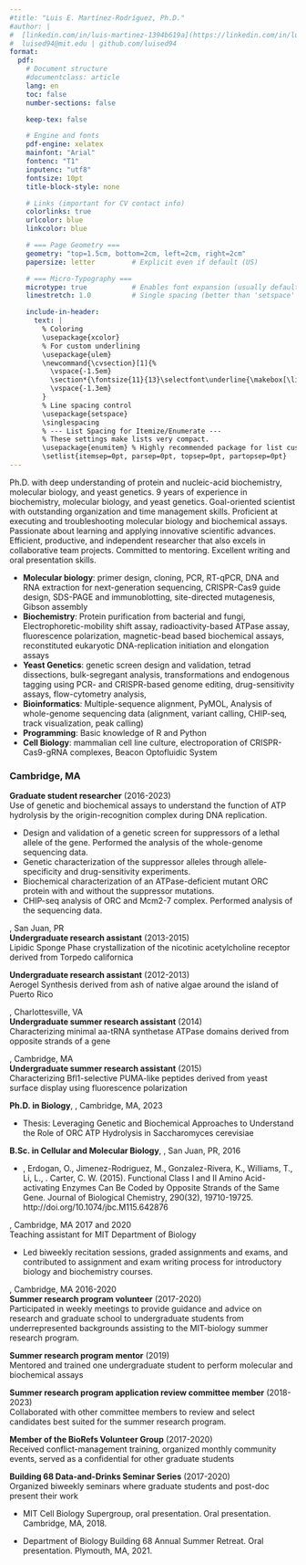 ```yaml
---
#title: "Luis E. Martínez-Rodríguez, Ph.D."
#author: |
#  [linkedin.com/in/luis-martinez-1394b619a](https://linkedin.com/in/luis-martinez-1394b619a)
#  luised94@mit.edu | github.com/luised94
format:
  pdf:
    # Document structure
    #documentclass: article
    lang: en
    toc: false
    number-sections: false

    keep-tex: false

    # Engine and fonts
    pdf-engine: xelatex
    mainfont: "Arial"
    fontenc: "T1"
    inputenc: "utf8"
    fontsize: 10pt
    title-block-style: none

    # Links (important for CV contact info)
    colorlinks: true
    urlcolor: blue
    linkcolor: blue

    # === Page Geometry ===
    geometry: "top=1.5cm, bottom=2cm, left=2cm, right=2cm"
    papersize: letter         # Explicit even if default (US)

    # === Micro-Typography ===
    microtype: true           # Enables font expansion (usually default)
    linestretch: 1.0          # Single spacing (better than 'setspace' for CVs)

    include-in-header:
      text: |
        % Coloring
        \usepackage{xcolor}
        % For custom underlining
        \usepackage{ulem}
        \newcommand{\cvsection}[1]{%
          \vspace{-1.5em}
          \section*{\fontsize{11}{13}\selectfont\underline{\makebox[\linewidth][l]{#1}}}%
          \vspace{-1.3em}
        }
        % Line spacing control
        \usepackage{setspace}
        \singlespacing
        % --- List Spacing for Itemize/Enumerate ---
        % These settings make lists very compact.
        \usepackage{enumitem} % Highly recommended package for list customization
        \setlist{itemsep=0pt, parsep=0pt, topsep=0pt, partopsep=0pt}
---
```

```{=latex}
\begin{center}
  {\large \textbf{Luis E. Martínez-Rodríguez, Ph.D.  }}\\[0.5ex]
  \normalsize
  Curriculum Vitae \\[0.5ex]
  \href{https://linkedin.com/in/luis-martinez-1394b619a}{linkedin.com/in/luis-martinez-1394b619a} \\
  luised94@mit.edu \,\textbar\, \href{https://github.com/luised94}{github.com/luised94}
\end{center}
```
\vspace{-1.2em}
\cvsection{Summary}
Ph.D. with deep understanding of protein and nucleic-acid biochemistry, molecular biology, and yeast genetics. 9 years of experience in biochemistry, molecular biology, and yeast genetics. Goal-oriented scientist with outstanding organization and time management skills. Proficient at executing and troubleshooting molecular biology and biochemical assays. Passionate about learning and applying innovative scientific advances. Efficient, productive, and independent researcher that also excels in collaborative team projects. Committed to mentoring. Excellent writing and oral presentation skills.

\cvsection{Core Skills/Competencies}
- **Molecular biology**: primer design, cloning, PCR, RT-qPCR, DNA and RNA extraction for next-generation sequencing, CRISPR-Cas9 guide design, SDS-PAGE and immunoblotting, site-directed mutagenesis, Gibson assembly
- **Biochemistry**: Protein purification from bacterial and fungi, Electrophoretic-mobility shift assay, radioactivity-based ATPase assay, fluorescence polarization, magnetic-bead based biochemical assays, reconstituted eukaryotic DNA-replication initiation and elongation assays
- **Yeast Genetics**: genetic screen design and validation, tetrad dissections, bulk-segregant analysis, transformations and endogenous tagging using PCR- and CRISPR-based genome editing, drug-sensitivity assays, flow-cytometry analysis,
- **Bioinformatics**: Multiple-sequence alignment, PyMOL, Analysis of whole-genome sequencing data (alignment, variant calling, CHIP-seq, track visualization, peak calling)
- **Programming**: Basic knowledge of R and Python
- **Cell Biology**: mammalian cell line culture, electroporation of CRISPR-Cas9-gRNA complexes, Beacon Optofluidic System

\cvsection{Experience}

### \uline{MASSACHUSETTS INSTITUTE OF TECHNOLOGY (MIT)}  Cambridge, MA
\vspace{-1.3em}
**Graduate student researcher** (2016-2023)  
Use of genetic and biochemical assays to understand the function of ATP hydrolysis by the origin-recognition complex during \textit{Saccharomyces cerevisiae} DNA replication.

- Design and validation of a genetic screen for suppressors of a lethal allele of the \textit{ORC4} gene. Performed the analysis of the whole-genome sequencing data.
- Genetic characterization of the suppressor alleles through allele-specificity and drug-sensitivity experiments.
- Biochemical characterization of an ATPase-deficient mutant ORC protein with and without the suppressor mutations.
- CHIP-seq analysis of ORC and Mcm2-7 complex. Performed analysis of the sequencing data.

\cvsection{Additional research experience}

\uline{UNIVERSITY OF PUERTO RICO-RIO PIEDRAS (UPR-RP)}, San Juan, PR  
**Undergraduate research assistant** (2013-2015)  
Lipidic Sponge Phase crystallization of the nicotinic acetylcholine receptor derived from Torpedo californica

**Undergraduate research assistant** (2012-2013)  
Aerogel Synthesis derived from ash of native algae around the island of Puerto Rico

\uline{UNIVERSITY OF NORTH CAROLINA - CHAPEL HILL (UVA)}, Charlottesville, VA  
**Undergraduate summer research assistant** (2014)  
Characterizing minimal aa-tRNA synthetase ATPase domains derived from opposite strands of a gene

\uline{MASSACHUSETTS INSTITUTE OF TECHNOLOGY (MIT)}, Cambridge, MA  
**Undergraduate summer research assistant** (2015)  
Characterizing Bfl1-selective PUMA-like peptides derived from yeast surface display using fluorescence polarization

\cvsection{Education}

**Ph.D. in Biology**, \uline{MASSACHUSETTS INSTITUTE OF TECHNOLOGY (MIT)}, Cambridge, MA, 2023
\vspace{-0.5em}

- Thesis: Leveraging Genetic and Biochemical Approaches to Understand the Role of ORC ATP Hydrolysis in Saccharomyces cerevisiae

**B.Sc. in Cellular and Molecular Biology**, \uline{UNIVERSITY OF PUERTO RICO-RIO PIEDRAS (UPR-RP)}, San Juan, PR, 2016

\cvsection{Publications}
  - \textbf{Martinez-Rodriguez, L.}, Erdogan, O., Jimenez-Rodriguez, M., Gonzalez-Rivera, K., Williams, T., Li, L., . Carter, C. W. (2015). Functional Class I and II Amino Acid-activating Enzymes Can Be Coded by Opposite Strands of the Same Gene. Journal of Biological Chemistry, 290(32), 19710-19725. http://doi.org/10.1074/jbc.M115.642876

\cvsection{Teaching Experience}
\uline{MASSACHUSETTS INSTITUTE OF TECHNOLOGY (MIT)}, Cambridge, MA                              2017 and 2020  
Teaching assistant for MIT Department of Biology

  - Led biweekly recitation sessions, graded assignments and exams, and contributed to assignment and exam writing process for introductory biology and biochemistry courses.

\cvsection{Volunteer Work}
\uline{MASSACHUSETTS INSTITUTE OF TECHNOLOGY (MIT)}, Cambridge, MA                                     2016-2020  
**Summer research program volunteer** (2017-2020)  
Participated in weekly meetings to provide guidance and advice on research and graduate school to undergraduate students from underrepresented backgrounds assisting to the MIT-biology summer research program.

**Summer research program mentor** (2019)  
Mentored and trained one undergraduate student to perform molecular and biochemical assays

**Summer research program application review committee member** (2018-2023)  
Collaborated with other committee members to review and select candidates best suited for the summer research program.

**Member of the BioRefs Volunteer Group** (2017-2020)  
Received conflict-management training, organized monthly community events, served as a confidential for other graduate students

**Building 68 Data-and-Drinks Seminar Series** (2017-2020)  
Organized biweekly seminars where graduate students and post-doc present their work

\cvsection{Selected presentations}

  - MIT Cell Biology Supergroup, oral presentation. Oral presentation. Cambridge, MA, 2018.

  - Department of Biology Building 68 Annual Summer Retreat. Oral presentation. Plymouth, MA, 2021.
